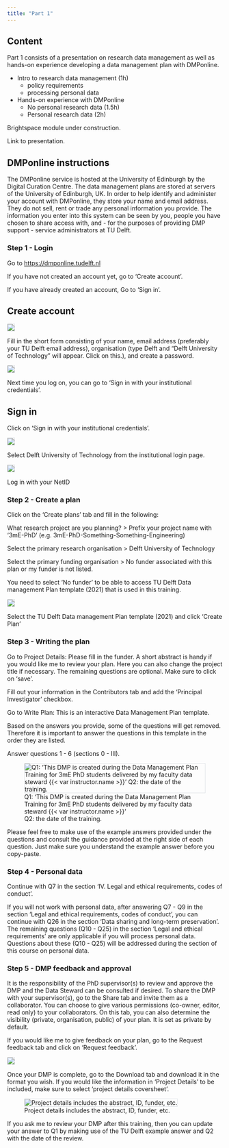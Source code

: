 ```yaml
---
title: "Part 1"
---
```


## Content

Part 1 consists of a presentation on research data management as well as hands-on experience developing a data management plan with DMPonline.

- Intro to research data management (1h)
    + policy requirements
    + processing personal data
- Hands-on experience with DMPonline
    + No personal research data (1.5h)
    + Personal research data (2h)

Brightspace module under construction.

Link to presentation.

## DMPonline instructions

The DMPonline service is hosted at the University of Edinburgh by the Digital Curation Centre. The data management plans are stored at servers of the University of Edinburgh, UK.
In order to help identify and administer your account with DMPonline, they store your name and email address. They do not sell, rent or trade any personal information you provide.
The information you enter into this system can be seen by you, people you have chosen to share access with, and - for the purposes of providing DMP support - service administrators at TU Delft. 

### Step 1 - Login {#dmp-login}

Go to <https://dmponline.tudelft.nl>

If you have not created an account yet, go to 'Create account'.

If you have already created an account, Go to 'Sign in'.

::: {.panel-tabset}

## Create account

![](img/DMPonline-login-first.png){style="border: 1px solid #dee2e6;"}

Fill in the short form consisting of your name, email address (preferably your TU Delft email address), organisation (type Delft and "Delft University of Technology" will appear. Click on this.), and create a password.

![](img/DMPonline-create-account.png){style="border: 1px solid #dee2e6;"}

Next time you log on, you can go to 'Sign in with your institutional credentials'.


## Sign in

Click on 'Sign in with your institutional credentials'.

![](img/DMPonline-login-again.png){style="border: 1px solid #dee2e6;"}

Select Delft University of Technology from the institutional login page.

![](img/DMPonline-select-org.png){style="border: 1px solid #dee2e6;"}

Log in with your NetID

:::

### Step 2 - Create a plan {#dmp-create}

Click on the 'Create plans' tab and fill in the following:

What research project are you planning? > Prefix your project name with '3mE-PhD' (e.g. 3mE-PhD-Something-Something-Engineering)

Select the primary research organisation > Delft University of Technology

Select the primary funding organisation > No funder associated with this plan or my funder is not listed. 

:::{.callout-important}
You need to select 'No funder' to be able to access TU Delft Data management Plan template (2021) that is used in this training.
:::

![](img/DMPonline-create-plan.png){style="border: 1px solid #dee2e6;"}

Select the TU Delft Data management Plan template (2021) and click 'Create Plan'


### Step 3 - Writing the plan {#dmp-write}

Go to Project Details: Please fill in the funder. A short abstract is handy if you would like me to review your plan. Here you can also change the project title if necessary. The remaining questions are optional. Make sure to click on 'save'.

Fill out your information in the Contributors tab and add the 'Principal Investigator' checkbox.

Go to Write Plan: This is an interactive Data Management Plan template. 

::: {.callout-important}

Based on the answers you provide, some of the questions will get removed. Therefore it is important to answer the questions in this template in the order they are listed. 

:::

Answer questions 1 - 6 (sections 0 - III). 

![Q1: 'This DMP is created during the Data Management Plan Training for 3mE PhD students delivered by my faculty data steward {{< var instructor.name >}}' <br> Q2: the date of the training.](img/DMPonline-write-plan.png){style="border: 1px solid #dee2e6;"}

Please feel free to make use of the example answers provided under the questions and consult the guidance provided at the right side of each question. Just make sure you understand the example answer before you copy-paste.

### Step 4 - Personal data {#dmp-personal}

Continue with Q7 in the section 'IV. Legal and ethical requirements, codes of conduct'.

If you will not work with personal data, after answering Q7 - Q9 in the section 'Legal and ethical requirements, codes of conduct', you can continue with Q26 in the section 'Data sharing and long-term preservation'.  
The remaining questions (Q10 - Q25) in the section 'Legal and ethical requirements' are only applicable if you will process personal data. Questions about these (Q10 - Q25) will be addressed during the section of this course on personal data.

### Step 5 - DMP feedback and approval {#dmp-feedback}

It is the responsibility of the PhD supervisor(s) to review and approve the DMP and the Data Steward can be consulted if desired. To share the DMP with your supervisor(s), go to the Share tab and invite them as a collaborator. You can choose to give various permissions (co-owner, editor, read only) to your collaborators. On this tab, you can also determine the visibility (private, organisation, public) of your plan. It is set as private by default.

If you would like me to give feedback on your plan, go to the Request feedback tab and click on 'Request feedback'.

![](img/DMPonline-request-feedback.png){style="border: 1px solid #dee2e6;"}

Once your DMP is complete, go to the Download tab and download it in the format you wish. If you would like the information in 'Project Details' to be included, make  sure to select 'project details coversheet'. 

![Project details includes the abstract, ID, funder, etc.](img/DMPonline-download.png){style="border: 1px solid #dee2e6;"}

If you ask me to review your DMP after this training, then you can update your answer to Q1 by making use of the TU Delft example answer and Q2 with the date of the review. 

